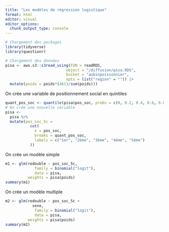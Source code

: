 ```yaml
---
title: "Les modèles de régression logistique"
format: html
editor: visual
editor_options: 
  chunk_output_type: console
---
```


```r
# Chargement des packages
library(tidyverse)
library(questionr)

# Chargement des données
pisa <- aws.s3::s3read_using(FUN = readRDS,
                           object = "/diffusion/pisa.RDS",
                           bucket = "aubinpoissonnier",
                           opts = list("region" = "")) |>
  mutate(poids = poids*(4613/sum(poids)))
```


On crée une variable de positionnement social en quintiles
```r
quant_pos_soc <- quantile(pisa$pos_soc, probs = c(0, 0.2, 0.4, 0.6, 0.8, 1), na.rm = T)
# On crée une nouvelle variable
pisa <-
  pisa %>%
  mutate(pos_soc_5c = 
           cut(
             x = pos_soc, 
             breaks = quant_pos_soc,
             labels = c("1er", "2ème", "3ème", "4ème", "5ème")
           ))


```

On crée un modèle simple
```r
m1 <- glm(redouble ~ pos_soc_5c, 
             family = binomial("logit"),
             data = pisa,
          weights = pisa$poids)
summary(m1)
```

On crée un modèle multiple
```r
m2 <- glm(redouble ~ pos_soc_5c +
            sexe, 
             family = binomial("logit"),
             data = pisa,
          weights = pisa$poids)
summary(m2)
```


